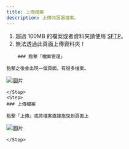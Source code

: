 ```yaml
---
title: 上傳檔案
description: 上傳伺服器檔案。
---
```



<Callout title="警告" type="warn">

1. 超過 100MB 的檔案或者資料夾請使用 [SFTP](/docs/panel/common/sftp)。
2. 無法透過此頁面上傳資料夾！

</Callout>

<Steps>
	<Step>
  
		### 點擊「檔案管理」
    
    點擊之後會出現一個頁面，有很多檔案。

![圖片](/images/panel/manage/upload/manage.png)

    </Step>
    <Step>
    ### 上傳檔案

    點擊「上傳」或將檔案直接拖曳到頁面上

![圖片](/images/panel/manage/upload/upload.png)

    </Step>

</Steps>
